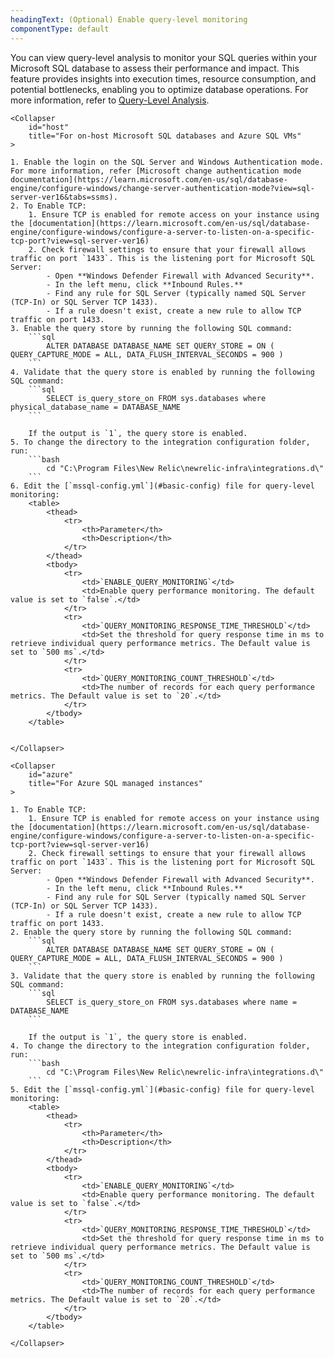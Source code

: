 ```yaml
---
headingText: (Optional) Enable query-level monitoring
componentType: default
---
```


You can view query-level analysis to monitor your SQL queries within your Microsoft SQL database to assess their performance and impact. This feature provides insights into execution times, resource consumption, and potential bottlenecks, enabling you to optimize database operations. For more information, refer to [Query-Level Analysis](/docs/infrastructure/infrastructure-data/query-level-monitoring).

<CollapserGroup>

    <Collapser
        id="host"
        title="For on-host Microsoft SQL databases and Azure SQL VMs"
    >

    1. Enable the login on the SQL Server and Windows Authentication mode. For more information, refer [Microsoft change authentication mode documentation](https://learn.microsoft.com/en-us/sql/database-engine/configure-windows/change-server-authentication-mode?view=sql-server-ver16&tabs=ssms).
    2. To Enable TCP:
        1. Ensure TCP is enabled for remote access on your instance using the [documentation](https://learn.microsoft.com/en-us/sql/database-engine/configure-windows/configure-a-server-to-listen-on-a-specific-tcp-port?view=sql-server-ver16)
        2. Check firewall settings to ensure that your firewall allows traffic on port `1433`. This is the listening port for Microsoft SQL Server:
            - Open **Windows Defender Firewall with Advanced Security**.
            - In the left menu, click **Inbound Rules.**
            - Find any rule for SQL Server (typically named SQL Server (TCP-In) or SQL Server TCP 1433).
            - If a rule doesn't exist, create a new rule to allow TCP traffic on port 1433.
    3. Enable the query store by running the following SQL command:
        ```sql
            ALTER DATABASE DATABASE_NAME SET QUERY_STORE = ON ( QUERY_CAPTURE_MODE = ALL, DATA_FLUSH_INTERVAL_SECONDS = 900 )
        ```
    4. Validate that the query store is enabled by running the following SQL command:
        ```sql
            SELECT is_query_store_on FROM sys.databases where physical_database_name = DATABASE_NAME
        ```

        If the output is `1`, the query store is enabled.
    5. To change the directory to the integration configuration folder, run:
        ```bash
            cd "C:\Program Files\New Relic\newrelic-infra\integrations.d\"
        ``` 
    6. Edit the [`mssql-config.yml`](#basic-config) file for query-level monitoring:
        <table>
            <thead>
                <tr>
                    <th>Parameter</th>
                    <th>Description</th>
                </tr>
            </thead>
            <tbody>
                <tr>
                    <td>`ENABLE_QUERY_MONITORING`</td>
                    <td>Enable query performance monitoring. The default value is set to `false`.</td>
                </tr>
                <tr>
                    <td>`QUERY_MONITORING_RESPONSE_TIME_THRESHOLD`</td>
                    <td>Set the threshold for query response time in ms to retrieve individual query performance metrics. The Default value is set to `500 ms`.</td>
                </tr>
                <tr>
                    <td>`QUERY_MONITORING_COUNT_THRESHOLD`</td>
                    <td>The number of records for each query performance metrics. The Default value is set to `20`.</td>
                </tr>
            </tbody>
        </table>


    </Collapser>

    <Collapser
        id="azure"
        title="For Azure SQL managed instances"
    >

    1. To Enable TCP:
        1. Ensure TCP is enabled for remote access on your instance using the [documentation](https://learn.microsoft.com/en-us/sql/database-engine/configure-windows/configure-a-server-to-listen-on-a-specific-tcp-port?view=sql-server-ver16)
        2. Check firewall settings to ensure that your firewall allows traffic on port `1433`. This is the listening port for Microsoft SQL Server:
            - Open **Windows Defender Firewall with Advanced Security**.
            - In the left menu, click **Inbound Rules.**
            - Find any rule for SQL Server (typically named SQL Server (TCP-In) or SQL Server TCP 1433).
            - If a rule doesn't exist, create a new rule to allow TCP traffic on port 1433.
    2. Enable the query store by running the following SQL command:
        ```sql
            ALTER DATABASE DATABASE_NAME SET QUERY_STORE = ON ( QUERY_CAPTURE_MODE = ALL, DATA_FLUSH_INTERVAL_SECONDS = 900 )
        ```
    3. Validate that the query store is enabled by running the following SQL command:
        ```sql
            SELECT is_query_store_on FROM sys.databases where name = DATABASE_NAME
        ```

        If the output is `1`, the query store is enabled.
    4. To change the directory to the integration configuration folder, run:
        ```bash
            cd "C:\Program Files\New Relic\newrelic-infra\integrations.d\"
        ``` 
    5. Edit the [`mssql-config.yml`](#basic-config) file for query-level monitoring:
        <table>
            <thead>
                <tr>
                    <th>Parameter</th>
                    <th>Description</th>
                </tr>
            </thead>
            <tbody>
                <tr>
                    <td>`ENABLE_QUERY_MONITORING`</td>
                    <td>Enable query performance monitoring. The default value is set to `false`.</td>
                </tr>
                <tr>
                    <td>`QUERY_MONITORING_RESPONSE_TIME_THRESHOLD`</td>
                    <td>Set the threshold for query response time in ms to retrieve individual query performance metrics. The Default value is set to `500 ms`.</td>
                </tr>
                <tr>
                    <td>`QUERY_MONITORING_COUNT_THRESHOLD`</td>
                    <td>The number of records for each query performance metrics. The Default value is set to `20`.</td>
                </tr>
            </tbody>
        </table>

    </Collapser>

</CollapserGroup>